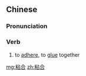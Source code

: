 ==Chinese==
{{zh-forms}}

===Pronunciation===
{{zh-pron
|m=niánhé
|cat=v
}}

===Verb===
{{zh-verb}}

# to [[adhere]], to [[glue]] together

[[mg:粘合]]
[[zh:粘合]]